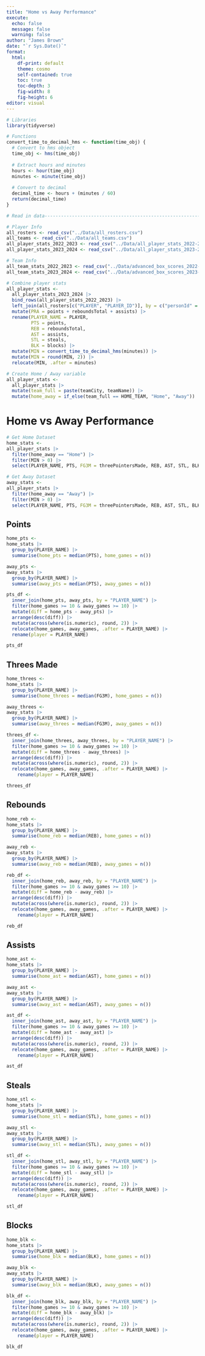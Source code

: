 ```yaml
---
title: "Home vs Away Performance"
execute:
  echo: false
  message: false
  warning: false
author: "James Brown"
date: "`r Sys.Date()`"
format:
  html:
    df-print: default
    theme: cosmo
    self-contained: true
    toc: true
    toc-depth: 3
    fig-width: 8
    fig-height: 6
editor: visual
---
```


```r
# Libraries
library(tidyverse)

# Functions
convert_time_to_decimal_hms <- function(time_obj) {
  # Convert to hms object
  time_obj <- hms(time_obj)
  
  # Extract hours and minutes
  hours <- hour(time_obj)
  minutes <- minute(time_obj)
  
  # Convert to decimal
  decimal_time <- hours + (minutes / 60)
  return(decimal_time)
}

# Read in data------------------------------------------------------------------

# Player Info
all_rosters <- read_csv("../Data/all_rosters.csv")
all_teams <- read_csv("../Data/all_teams.csv")
all_player_stats_2022_2023 <- read_csv("../Data/all_player_stats_2022-2023.csv") |> mutate(SEASON_YEAR = "2022-23")
all_player_stats_2023_2024 <- read_csv("../Data/all_player_stats_2023-2024.csv") |> mutate(SEASON_YEAR = "2023-24")

# Team Info
all_team_stats_2022_2023 <- read_csv("../Data/advanced_box_scores_2022-2023.csv") |> mutate(SEASON_YEAR = "2022-23")
all_team_stats_2023_2024 <- read_csv("../Data/advanced_box_scores_2023-2024.csv") |> mutate(SEASON_YEAR = "2023-24")

# Combine player stats
all_player_stats <-
  all_player_stats_2023_2024 |>
  bind_rows(all_player_stats_2022_2023) |> 
  left_join(all_rosters[c("PLAYER", "PLAYER_ID")], by = c("personId" = "PLAYER_ID")) |> 
  mutate(PRA = points + reboundsTotal + assists) |>
  rename(PLAYER_NAME = PLAYER,
         PTS = points,
         REB = reboundsTotal,
         AST = assists,
         STL = steals,
         BLK = blocks) |> 
  mutate(MIN = convert_time_to_decimal_hms(minutes)) |> 
  mutate(MIN = round(MIN, 2)) |> 
  relocate(MIN, .after = minutes)

# Create Home / Away variable
all_player_stats <-
  all_player_stats |>
  mutate(team_full = paste(teamCity, teamName)) |>
  mutate(home_away = if_else(team_full == HOME_TEAM, "Home", "Away"))
```

# Home vs Away Performance

```r
# Get Home Dataset
home_stats <-
all_player_stats |> 
  filter(home_away == "Home") |>
  filter(MIN > 0) |> 
  select(PLAYER_NAME, PTS, FG3M = threePointersMade, REB, AST, STL, BLK, MIN)

# Get Away Dataset
away_stats <-
all_player_stats |> 
  filter(home_away == "Away") |>
  filter(MIN > 0) |> 
  select(PLAYER_NAME, PTS, FG3M = threePointersMade, REB, AST, STL, BLK, MIN)

```

## Points

```r
home_pts <-
home_stats |> 
  group_by(PLAYER_NAME) |>
  summarise(home_pts = median(PTS), home_games = n())

away_pts <-
away_stats |> 
  group_by(PLAYER_NAME) |>
  summarise(away_pts = median(PTS), away_games = n())

pts_df <-
  inner_join(home_pts, away_pts, by = "PLAYER_NAME") |>
  filter(home_games >= 10 & away_games >= 10) |> 
  mutate(diff = home_pts - away_pts) |>
  arrange(desc(diff)) |>
  mutate(across(where(is.numeric), round, 2)) |>
  relocate(home_games, away_games, .after = PLAYER_NAME) |> 
  rename(player = PLAYER_NAME)

pts_df
```

## Threes Made

```r
home_threes <-
home_stats |> 
  group_by(PLAYER_NAME) |>
  summarise(home_threes = median(FG3M), home_games = n())

away_threes <-
away_stats |> 
  group_by(PLAYER_NAME) |>
  summarise(away_threes = median(FG3M), away_games = n())

threes_df <-
  inner_join(home_threes, away_threes, by = "PLAYER_NAME") |>
  filter(home_games >= 10 & away_games >= 10) |> 
  mutate(diff = home_threes - away_threes) |>
  arrange(desc(diff)) |>
  mutate(across(where(is.numeric), round, 2)) |>
  relocate(home_games, away_games, .after = PLAYER_NAME) |> 
    rename(player = PLAYER_NAME)

threes_df
```

## Rebounds

```r
home_reb <-
home_stats |> 
  group_by(PLAYER_NAME) |>
  summarise(home_reb = median(REB), home_games = n())

away_reb <-
away_stats |> 
  group_by(PLAYER_NAME) |>
  summarise(away_reb = median(REB), away_games = n())

reb_df <-
  inner_join(home_reb, away_reb, by = "PLAYER_NAME") |>
  filter(home_games >= 10 & away_games >= 10) |> 
  mutate(diff = home_reb - away_reb) |>
  arrange(desc(diff)) |>
  mutate(across(where(is.numeric), round, 2)) |>
  relocate(home_games, away_games, .after = PLAYER_NAME) |> 
    rename(player = PLAYER_NAME)

reb_df
```

## Assists

```r
home_ast <-
home_stats |> 
  group_by(PLAYER_NAME) |>
  summarise(home_ast = median(AST), home_games = n())

away_ast <-
away_stats |> 
  group_by(PLAYER_NAME) |>
  summarise(away_ast = median(AST), away_games = n())

ast_df <-
  inner_join(home_ast, away_ast, by = "PLAYER_NAME") |>
  filter(home_games >= 10 & away_games >= 10) |> 
  mutate(diff = home_ast - away_ast) |>
  arrange(desc(diff)) |>
  mutate(across(where(is.numeric), round, 2)) |>
  relocate(home_games, away_games, .after = PLAYER_NAME) |> 
    rename(player = PLAYER_NAME)

ast_df
```

## Steals

```r
home_stl <-
home_stats |> 
  group_by(PLAYER_NAME) |>
  summarise(home_stl = median(STL), home_games = n())

away_stl <-
away_stats |> 
  group_by(PLAYER_NAME) |>
  summarise(away_stl = median(STL), away_games = n())

stl_df <-
  inner_join(home_stl, away_stl, by = "PLAYER_NAME") |>
  filter(home_games >= 10 & away_games >= 10) |> 
  mutate(diff = home_stl - away_stl) |>
  arrange(desc(diff)) |>
  mutate(across(where(is.numeric), round, 2)) |>
  relocate(home_games, away_games, .after = PLAYER_NAME) |> 
    rename(player = PLAYER_NAME)

stl_df
```

## Blocks

```r
home_blk <-
home_stats |> 
  group_by(PLAYER_NAME) |>
  summarise(home_blk = median(BLK), home_games = n())

away_blk <-
away_stats |> 
  group_by(PLAYER_NAME) |>
  summarise(away_blk = median(BLK), away_games = n())

blk_df <-
  inner_join(home_blk, away_blk, by = "PLAYER_NAME") |>
  filter(home_games >= 10 & away_games >= 10) |> 
  mutate(diff = home_blk - away_blk) |>
  arrange(desc(diff)) |>
  mutate(across(where(is.numeric), round, 2)) |>
  relocate(home_games, away_games, .after = PLAYER_NAME) |> 
    rename(player = PLAYER_NAME)

blk_df
```
